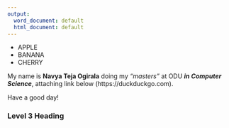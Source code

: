 ---
output:
  word_document: default
  html_document: default
---
- APPLE
- BANANA
- CHERRY

My name is **Navya Teja Ogirala** doing my *"masters"* at ODU ***in Computer Science***, attaching link below (https://duckduckgo.com).

  <html>
    <head>
    Have a good day!
    </head>
  </html>

### Level 3 Heading

